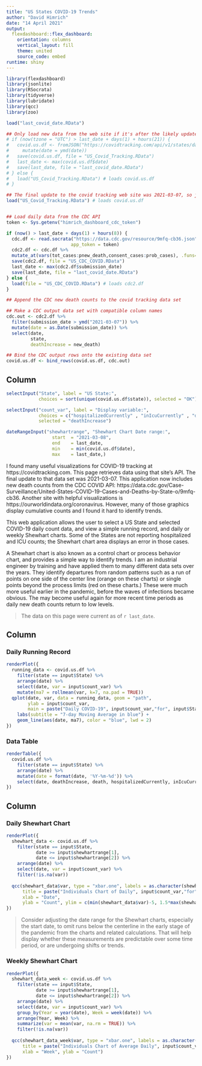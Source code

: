 ```yaml
---
title: "US States COVID-19 Trends"
author: "David Himrich"
date: "14 April 2021"
output: 
  flexdashboard::flex_dashboard:
    orientation: columns
    vertical_layout: fill
    theme: united
    source_code: embed
runtime: shiny   
---
```


```r

library(flexdashboard)
library(jsonlite)
library(RSocrata)
library(tidyverse)
library(lubridate)
library(qcc)
library(zoo)

load("last_covid_date.RData")

## Only load new data from the web site if it's after the likely update time
# if (now(tzone = "UTC") > last_date + days(1) + hours(21)) {
#   covid.us.df <- fromJSON("https://covidtracking.com/api/v1/states/daily.json") %>%
#     mutate(date = ymd(date))
#   save(covid.us.df, file = "US_Covid_Tracking.RData")
#   last_date <- max(covid.us.df$date)
#   save(last_date, file = "last_covid_date.RData")
# } else {
#   load("US_Covid_Tracking.RData") # loads covid.us.df
# }

## The final update to the covid tracking web site was 2021-03-07, so just load that final data set
load("US_Covid_Tracking.RData") # loads covid.us.df


## Load daily data from the CDC API
token <- Sys.getenv("himrich_dashboard_cdc_token")

if (now() > last_date + days(1) + hours(8)) {
  cdc.df <- read.socrata("https://data.cdc.gov/resource/9mfq-cb36.json",
                        app_token = token)
  cdc2.df <- cdc.df %>% 
  mutate_at(vars(tot_cases:pnew_death,consent_cases:prob_cases), .funs=as.numeric)
  save(cdc2.df, file = "US_CDC_COVID.RData")
  last_date <- max(cdc2.df$submission_date)
  save(last_date, file = "last_covid_date.RData")
} else {
  load(file = "US_CDC_COVID.RData") # loads cdc2.df
}

## Append the CDC new death counts to the covid tracking data set

## Make a CDC output data set with compatible column names
cdc.out <- cdc2.df %>% 
  filter(submission_date > ymd("2021-03-07")) %>% 
  mutate(date = as.Date(submission_date)) %>% 
  select(date,
         state,
         deathIncrease = new_death)

## Bind the CDC output rows onto the existing data set
covid.us.df <- bind_rows(covid.us.df, cdc.out)

```

Column {.sidebar}
-----------------------------------------------------------------------

```r
selectInput("State", label = "US State:",
            choices = sort(unique(covid.us.df$state)), selected = "OK")

selectInput("count_var", label = "Display variable:",
            choices = c("hospitalizedCurrently" , "inIcuCurrently" , "deathIncrease"), 
            selected = "deathIncrease")

dateRangeInput("shewhartrange", "Shewhart Chart Date range:",
                 start  = "2021-03-08",
                 end    = last_date,
                 min    = min(covid.us.df$date),
                 max    = last_date,)
```

I found many useful visualizations for COVID-19 tracking at https://covidtracking.com. This page retrieves data using that site's API. The final update to that data set was 2021-03-07. This application now includes new death counts from the CDC COVID API:  https://data.cdc.gov/Case-Surveillance/United-States-COVID-19-Cases-and-Deaths-by-State-o/9mfq-cb36. Another site with helpful visualizations is  https://ourworldindata.org/coronavirus. However, many of those graphics display cumulative counts and I found it hard to identify trends. 

This web application allows the user to select a US State and selected COVID-19 daily count data, and view a simple running record, and daily or weekly Shewhart charts. Some of the States are not reporting hospitalized and ICU counts; the Shewhart chart area displays an error in those cases.

A Shewhart chart is also known as a control chart or process behavior chart, and provides a simple way to identify trends. I am an industrial engineer by training and have applied them to many different data sets over the years. They identify departures from random patterns such as a run of points on one side of the center line (orange on these charts) or single points beyond the process limits (red on these charts.) These were much more useful earlier in the pandemic, before the waves of infections became obvious. The may become useful again for more recent time periods as daily new death counts return to low levels.

> The data on this page were current as of `r last_date`.

Column {.tabset}
-----------------------------------------------------------------------

### Daily Running Record

```r

renderPlot({
  running_data <- covid.us.df %>%
    filter(state == input$State) %>%
    arrange(date) %>% 
    select(date, var = input$count_var) %>% 
    mutate(ma7 = rollmean(var, k=7, na.pad = TRUE))
  qplot(date, var, data = running_data, geom = "path",
        ylab = input$count_var,
        main = paste("Daily COVID-19", input$count_var,"for", input$State)) +
    labs(subtitle = "7-day Moving Average in blue") +
    geom_line(aes(date, ma7), color = "blue", lwd = 2)
})
```

### Data Table

```r

renderTable({
  covid.us.df %>%
    filter(state == input$State) %>%
    arrange(date) %>% 
    mutate(date = format(date, '%Y-%m-%d')) %>% 
    select(date, deathIncrease, death, hospitalizedCurrently, inIcuCurrently)
})
```


Column {.tabset}
-----------------------------------------------------------------------

### Daily Shewhart Chart

```r

renderPlot({
  shewhart_data <- covid.us.df %>%
    filter(state == input$State, 
           date >= input$shewhartrange[1],
           date <= input$shewhartrange[2]) %>%
    arrange(date) %>% 
    select(date, var = input$count_var) %>% 
    filter(!is.na(var))
  
  qcc(shewhart_data$var, type = "xbar.one", labels = as.character(shewhart_data$date),
      title = paste("Individuals Chart of Daily", input$count_var,"for", input$State),
      xlab = "Date",
      ylab = "Count", ylim = c(min(shewhart_data$var)-5, 1.5*max(shewhart_data$var)))
})

```

> Consider adjusting the date range for the Shewhart charts, especially the start date, to omit runs below the centerline in the early stage of the pandemic from the charts and related calculations. That will help display whether these measurements are predictable over some time period, or are undergoing shifts or trends.

### Weekly Shewhart Chart

```r

renderPlot({
  shewhart_data_week <- covid.us.df %>%
    filter(state == input$State, 
           date >= input$shewhartrange[1],
           date <= input$shewhartrange[2]) %>%
    arrange(date) %>% 
    select(date, var = input$count_var) %>% 
    group_by(Year = year(date), Week = week(date)) %>% 
    arrange(Year, Week) %>% 
    summarize(var = mean(var, na.rm = TRUE)) %>% 
    filter(!is.na(var))
  
  qcc(shewhart_data_week$var, type = "xbar.one", labels = as.character(shewhart_data_week$Week),
      title = paste("Individuals Chart of Average Daily", input$count_var,"for", input$State, "by Week"),
      xlab = "Week", ylab = "Count")
})

```
